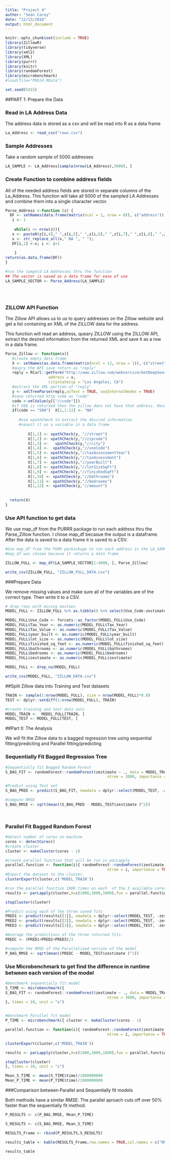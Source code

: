 ```yaml
---
title: "Project 4"
author: "Sean Carey"
date: "12/13/2018"
output: html_document
---
```


```r
knitr::opts_chunk$set(include = TRUE)
library(ZillowR)
library(tidyverse)
library(xml2)
library(XML)
library(purrr)
library(knitr)
library(randomForest)
library(microbenchmark)
#load(file="PROJ4.RData")

set.seed(5415)
```
##PART 1: Prepare the Data


### Read in LA Address Data

The address data is stored as a csv and will be read into R as a data frame

```r
La_Address <- read_csv("rows.csv")
```

### Sample Addresses

Take a random sample of 5000 addresses

```r
LA_SAMPLE <- LA_Address[sample(nrow(LA_Address),5000), ]
```

### Create Function to combine address fields  

All of the needed address fields are stored in separate columns of the La_Address. This function will take all 5000 of the sampled LA Addresses and combine them into a single character vector.
```r
Parse_Address <-function (z) { 
  DF <- setNames(data.frame(matrix(ncol = 1, nrow = 0)), c("address"))
   i <- 1
   
    while(i <= nrow(z)){
   x <- paste0(z[i,4]," ",z[i,5]," ",z[i,6]," ",z[i,7]," ",z[i,8]," ",z[i,9], " ") 
   x <- str_replace_all(x," NA ", " "); 
   DF[i,1] <-x; i <- i+1
   
    }  
return(as.data.frame(DF))
}

#run the sampeld LA Addresses thru the function
## The vector is saved as a data frame for ease of use
LA_SAMPLE_VECTOR <- Parse_Address(LA_SAMPLE)





```

### ZILLOW API Function 

The Zillow API allows us to us to query addresses on the Zillow website and get a list containing an XML of the ZILLOW data for the address.  

This function will read an address, queary ZILLOW using the ZILLOW API, extract the desired information from the returned XML and save it as a row in a data frame. 

```r

Parse_Zillow <- function(x){
   #create empty data frame
   X <- setNames(as.data.frame(matrix(ncol = 12, nrow = 1)), c("street","zip", "city","Use_Code", "Tax_Year", "Tax_Value","year_built", "lot_size", "finished_sq_feet", "bathrooms","bedrooms", "zestimate"))
   #query the API save return as "reply"
   reply = RCurl::getForm("http://www.zillow.com/webservice/GetDeepSearchResults.htm", 'zws-id' = "X1-ZWz1gsahvqczkb_376md",
                   address = x,
                   citystatezip = "Los Angeles, CA")
   #extract the XML portion of "reply"
   y <- xmlTreeParse(reply,asText = TRUE, useInternalNodes = TRUE)
   #save returned http code as "code"
   code <-xmlValue(y[["//code"]])
   #if 508 is returned then the zillow does not have that address. Results in a row of NA's 
   if(code == "508")  X[1,1:12] <- "NA"
      
      #use xpathCheck to extract the desired information
      #saveit it as a variable in a data frame
      
          X[1,1] <- xpathCheck(y, "//street")
          X[1,2] <- xpathCheck(y,"//zipcode") 
          X[1,3] <-   xpathCheck(y,"//city")
          X[1,4] <-  xpathCheck(y,"//useCode")
          X[1,5] <- xpathCheck(y,"//taxAssessmentYear")
          X[1,6] <- xpathCheck(y,"//taxAssessment")
          X[1,7] <- xpathCheck(y,"//yearBuilt")
          X[1,8] <- xpathCheck(y,"//lotSizeSqFt")
          X[1,9] <- xpathCheck(y,"//finishedSqFt")
          X[1,10] <- xpathCheck(y,"//bathrooms")
          X[1,11] <- xpathCheck(y,"//bedrooms")
          X[1,12] <- xpathCheck(y,"//amount")
          
   
  return(X)
}

```

### Use API function to get data  

We use map_df from the PURRR package to run each address thru the Parse_Zillow function. I chose map_df becasue the output is a dataframe. After the data is saved to a data frame it is saved to a CSV.

```r



#Use map_df from the PURR packackage to run each address in the LA_SAMPLE data frame thru the Parse_Zillow function
#map_df was chosen because it returns a data frame

ZILLOW_FULL <- map_df(LA_SAMPLE_VECTOR[1:4000, ], Parse_Zillow)

write_csv(ZILLOW_FULL, "ZILLOW_FULL_DATA.csv")
```

###Prepare Data  

 We remove missing values and make sure all of the variables are of the correct type. Then write it to a CSV.
```r

# drop rows with missng mavlues
MODEL_FULL <- ZILLOW_FULL %>% as.tibble() %>% select(Use_Code:zestimate)

MODEL_FULL$Use_Code <- forcats::as_factor(MODEL_FULL$Use_Code)
MODEL_FULL$Tax_Year <- as.numeric(MODEL_FULL$Tax_Year)
MODEL_FULL$Tax_Value <- as.numeric(MODEL_FULL$Tax_Value)
MODEL_FULL$year_built <- as.numeric(MODEL_FULL$year_built)
MODEL_FULL$lot_size <- as.numeric(MODEL_FULL$lot_size)
MODEL_FULL$finished_sq_feet <- as.numeric(MODEL_FULL$finished_sq_feet)
MODEL_FULL$bathrooms <- as.numeric(MODEL_FULL$bathrooms)
MODEL_FULL$bedrooms <- as.numeric(MODEL_FULL$bedrooms)
MODEL_FULL$zestimate <- as.numeric(MODEL_FULL$zestimate)

MODEL_FULL <- drop_na(MODEL_FULL)

write_csv(MODEL_FULL, "ZILLOW_DATA.csv")

```

##Split Zillow data into Training and Test datasets


```r

TRAIN <- sample(1:nrow(MODEL_FULL), size = nrow(MODEL_FULL)*0.8)
TEST <- dplyr::setdiff(1:nrow(MODEL_FULL), TRAIN)

#create training and test data sets
MODEL_TRAIN <-  MODEL_FULL[TRAIN, ]
MODEL_TEST <- MODEL_FULL[TEST, ]


```

##Part II: The Analysis  

  We will fit the Zillow data to a bagged regression tree using sequential fitting/predicting and Parallel fitting/predicting

### Sequentially Fit Bagged Regression Tree 


```r


#Sequentially fit Bagged Random Forest
S_BAG_FIT <- randomForest::randomForest(zestimate ~ ., data = MODEL_TRAIN, mtry = ncol(MODEL_TRAIN) - 1, 
											 ntree = 3000, importance = TRUE)

#Predict using Test set
S_BAG_PRED <- predict(S_BAG_FIT, newdata = dplyr::select(MODEL_TEST, -zestimate))

#compute RMSE
S_BAG_RMSE <- sqrt(mean((S_BAG_PRED - MODEL_TEST$zestimate )^2))




```

### Parallel Fit Bagged Random Forest

```r

#detect number of cores on machine
cores <- detectCores()
#create cluster
cluster <- makeCluster(cores - 1)

#create parallel function that will be run in parLapply
parallel.function <- function(i){ randomForest::randomForest(zestimate ~ , data = MODEL_TRAIN, mtry = ncol(MODEL_TRAIN) - 1, 
											 ntree = i, importance = TRUE)}
#Export the dataset to the cluster.
clusterExport(cluster,c('MODEL_TRAIN'))

#run the parallel function 1000 times on each  of the 3 available cores.
results <- parLapply(cluster,X=c(1000,1000,1000),fun = parallel.function)

stopCluster(cluster)

#Predict using each of the three saved fits
PRED1 <- predict(results[[1]], newdata = dplyr::select(MODEL_TEST, -zestimate))
PRED2 <- predict(results[[2]], newdata = dplyr::select(MODEL_TEST, -zestimate))
PRED3 <- predict(results[[3]], newdata = dplyr::select(MODEL_TEST, -zestimate))

#Average the predictions of the three returned fits. 
PREDC <- (PRED1+PRED2+PRED3)/3

#compute the RMSE of the Parallelized version of the model
P_BAG_RMSE <- sqrt(mean((PREDC - MODEL_TEST$zestimate )^2))


```


### Use Microbenchmark to get find the difference in runtime between each version of the model 
```r
#benchmark sequentially fit model
S_TIME <- microbenchmark({
S_BAG_FIT <- randomForest::randomForest(zestimate ~ ., data = MODEL_TRAIN, mtry = ncol(MODEL_TRAIN) - 1, 
											 ntree = 3000, importance = TRUE)
}, times = 10, unit = "s")


#benchmark Parallel fit model
P_TIME <- microbenchmark({ cluster <- makeCluster(cores - 1)

parallel.function <- function(i){ randomForest::randomForest(zestimate ~ ., data = MODEL_TRAIN, mtry = ncol(MODEL_TRAIN) - 1, 
											 ntree = i, importance = TRUE)}

clusterExport(cluster,c('MODEL_TRAIN'))

results <- parLapply(cluster,X=c(1000,1000,1000),fun = parallel.function)

stopCluster(cluster)  
}, times = 10, unit = "s")

Mean_S_TIME <- mean(S_TIME$time)/1000000000
Mean_P_TIME <- mean(P_TIME$time)/1000000000

```

###Comparison between Parallel and Sequentially fit models  

Both methods have a similar RMSE. The parallel aproach cuts off over 50% faster than the sequentially fit method.

```r

P_RESULTS <- c(P_BAG_RMSE, Mean_P_TIME)

S_RESULTS <- c(S_BAG_RMSE, Mean_S_TIME)

RESULTS_Frame <- rbind(P_RESULTS,S_RESULTS)

results_table <- kable(RESULTS_Frame,row.names = TRUE,col.names = c("RMSE","Mean Run Time"))

results_table

```




